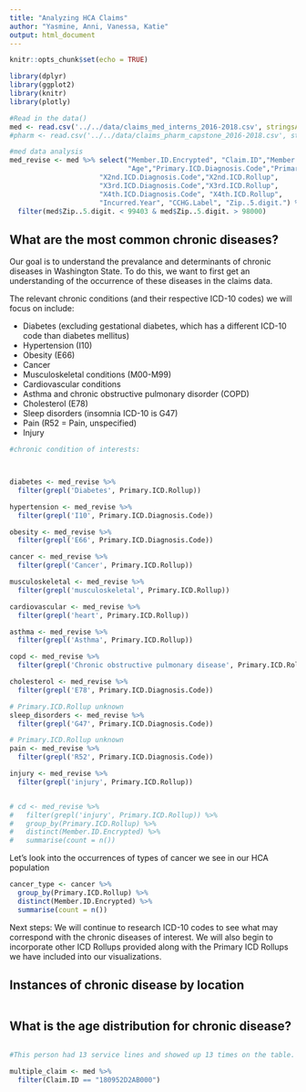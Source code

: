 ```yaml
---
title: "Analyzing HCA Claims"
author: "Yasmine, Anni, Vanessa, Katie"
output: html_document
---
```


```r
knitr::opts_chunk$set(echo = TRUE)

library(dplyr)
library(ggplot2)
library(knitr)
library(plotly)

#Read in the data()
med <- read.csv('../../data/claims_med_interns_2016-2018.csv', stringsAsFactors = F)
#pharm <- read.csv('../../data/claims_pharm_capstone_2016-2018.csv', stringsAsFactors = F)

#med data analysis
med_revise <- med %>% select("Member.ID.Encrypted", "Claim.ID","Member.Gender",
                             "Age","Primary.ICD.Diagnosis.Code","Primary.ICD.Rollup",
                      "X2nd.ICD.Diagnosis.Code","X2nd.ICD.Rollup",
                      "X3rd.ICD.Diagnosis.Code","X3rd.ICD.Rollup",
                      "X4th.ICD.Diagnosis.Code", "X4th.ICD.Rollup", 
                      "Incurred.Year", "CCHG.Label", "Zip..5.digit.") %>% 
  filter(med$Zip..5.digit. < 99403 & med$Zip..5.digit. > 98000)
```

## What are the most common chronic diseases?

Our goal is to understand the prevalance and determinants of chronic diseases in Washington State. To do this, we want to first get an understanding of the occurrence of these diseases in the claims data.

The relevant chronic conditions (and their respective ICD-10 codes) we will focus on include:

- Diabetes (excluding gestational diabetes, which has a different ICD-10 code than diabetes mellitus)
- Hypertension (I10)
- Obesity (E66)
- Cancer
- Musculoskeletal conditions (M00-M99)
- Cardiovascular conditions
- Asthma and chronic obstructive pulmonary disorder (COPD)
- Cholesterol (E78)
- Sleep disorders (insomnia ICD-10 is G47)
- Pain (R52 = Pain, unspecified)
- Injury


```r
#chronic condition of interests:



diabetes <- med_revise %>% 
  filter(grepl('Diabetes', Primary.ICD.Rollup))

hypertension <- med_revise %>% 
  filter(grepl('I10', Primary.ICD.Diagnosis.Code))

obesity <- med_revise %>% 
  filter(grepl('E66', Primary.ICD.Diagnosis.Code)) 

cancer <- med_revise %>% 
  filter(grepl('Cancer', Primary.ICD.Rollup)) 

musculoskeletal <- med_revise %>% 
  filter(grepl('musculoskeletal', Primary.ICD.Rollup))

cardiovascular <- med_revise %>% 
  filter(grepl('heart', Primary.ICD.Rollup))

asthma <- med_revise %>% 
  filter(grepl('Asthma', Primary.ICD.Rollup))

copd <- med_revise %>% 
  filter(grepl('Chronic obstructive pulmonary disease', Primary.ICD.Rollup)) 

cholesterol <- med_revise %>% 
  filter(grepl('E78', Primary.ICD.Diagnosis.Code))

# Primary.ICD.Rollup unknown
sleep_disorders <- med_revise %>% 
  filter(grepl('G47', Primary.ICD.Diagnosis.Code))

# Primary.ICD.Rollup unknown
pain <- med_revise %>% 
  filter(grepl('R52', Primary.ICD.Diagnosis.Code)) 

injury <- med_revise %>% 
  filter(grepl('injury', Primary.ICD.Rollup))


# cd <- med_revise %>% 
#   filter(grepl('injury', Primary.ICD.Rollup)) %>% 
#   group_by(Primary.ICD.Rollup) %>% 
#   distinct(Member.ID.Encrypted) %>% 
#   summarise(count = n())
```

Let's look into the occurrences of types of cancer we see in our HCA population

``` r
cancer_type <- cancer %>% 
  group_by(Primary.ICD.Rollup) %>% 
  distinct(Member.ID.Encrypted) %>% 
  summarise(count = n())
```

Next steps: We will continue to research ICD-10 codes to see what may correspond with the chronic diseases of interest. We will also begin to incorporate other ICD Rollups provided along with the Primary ICD Rollups we have included into our visualizations.


## Instances of chronic disease by location

```r

```

## What is the age distribution for chronic disease?

```r

```


```r
#This person had 13 service lines and showed up 13 times on the table. Therefore, we should use unique memberID/claim ID. However, if the same person has a different claim, it would only show the first one. Therefore, we cannot use unique id.

multiple_claim <- med %>% 
  filter(Claim.ID == "180952D2AB000")

```